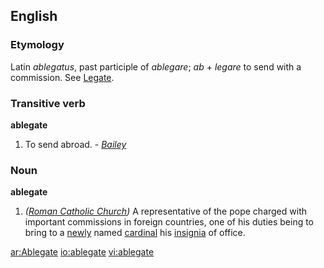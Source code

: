 ==English==
===Etymology===
Latin ''ablegatus'', past participle of ''ablegare''; ''ab'' + ''legare'' to send with a commission. See [[Legate]].

===Transitive verb===
'''ablegate'''
#{{obsolete}} To send abroad.  - ''[[Bailey]]''

===Noun===
'''ablegate'''
#''([[Roman Catholic Church]])'' A representative of the pope charged with important commissions in foreign countries, one of his duties being to bring to a [[newly]] named [[cardinal]] his [[insignia]] of office.

[[ar:Ablegate]]
[[io:ablegate]]
[[vi:ablegate]]